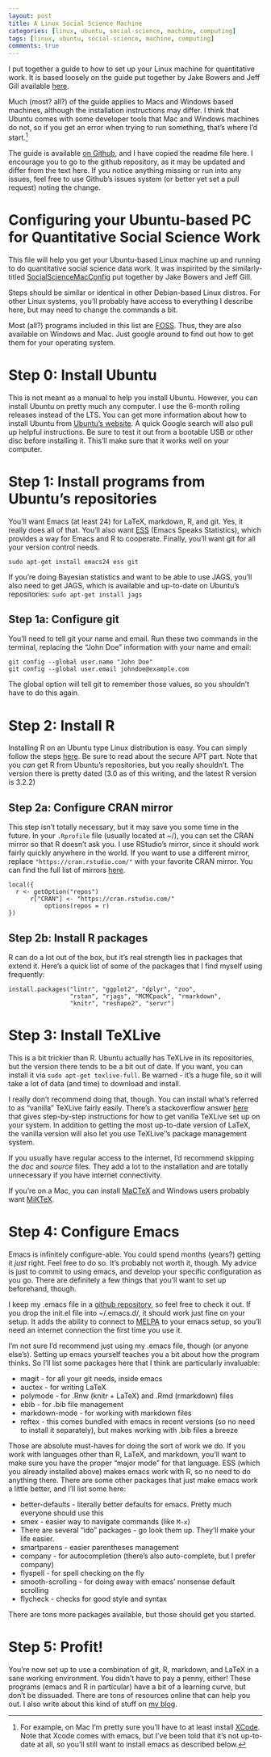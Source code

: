 ```yaml
---
layout: post
title: A Linux Social Science Machine
categories: [linux, ubuntu, social-science, machine, computing]
tags: [linux, ubuntu, social-science, machine, computing]
comments: true
---
```


I put together a guide to how to set up your Linux machine for
quantitative work. It is based loosely on the guide put together by
Jake Bowers and Jeff Gill available
[here](https://github.com/jwbowers/SocialScienceMacConfig).

Much (most? all?) of the guide applies to Macs and Windows based
machines, although the installation instructions may differ. I think
that Ubuntu comes with some developer tools that Mac and Windows
machines do not, so if you get an error when trying to run something,
that's where I'd start.[^xcode]

[^xcode]: For example, on Mac I'm pretty sure you'll
    have to at least install
    [XCode](https://developer.apple.com/xcode/). Note that Xcode comes
    with emacs, but I've been told that it's not up-to-date at all, so
    you'll still want to install emacs as described below. 

The guide is available
[on Github](https://github.com/jabranham/SocialScienceLinuxConfig),
and I have copied the readme file here. I encourage you to go to the
github repository, as it may be updated and differ from the text
here. If you notice anything missing or run into any issues, feel free
to use Github's issues system (or better yet set a pull request)
noting the change. 

# Configuring your Ubuntu-based PC for Quantitative Social Science Work
This file will help you get your Ubuntu-based Linux machine up and
running to do quantitative social science data work. It was inspirited
by the similarly-titled
[SocialScienceMacConfig](https://github.com/jwbowers/SocialScienceMacConfig)
put together by Jake Bowers and Jeff Gill.

Steps should be similar or identical in other Debian-based Linux
distros. For other Linux systems, you'll probably have access to
everything I describe here, but may need to change the commands a
bit.

Most (all?) programs included in this list are
[FOSS](https://en.wikipedia.org/wiki/Free_and_open-source_software). Thus,
they are also available on Windows and Mac. Just
google around to find out how to get them for your operating system. 

# Step 0: Install Ubuntu
This is not meant as a manual to help you install Ubuntu. However,
you can install Ubuntu on pretty much any computer. I use the 6-month
rolling releases instead of the LTS. You can get more information
about how to install Ubuntu from
[Ubuntu's website](http://www.ubuntu.com/). A quick Google search will
also pull up helpful instructions. Be sure to test it out from a
bootable USB or other disc before installing it. This'll make sure
that it works well on your computer. 

# Step 1: Install programs from Ubuntu's repositories
You'll want Emacs (at least 24) for LaTeX, markdown, R, and git. Yes,
it really does all of that. You'll also want
[ESS](http://ess.r-project.org/) (Emacs Speaks Statistics), which
provides a way for Emacs and R to cooperate. Finally, you'll want git
for all your version control needs. 

    sudo apt-get install emacs24 ess git

If you're doing Bayesian statistics and want to be able to use JAGS,
you'll also need to get JAGS, which is available and up-to-date on
Ubuntu's repositories: `sudo apt-get install jags`

## Step 1a: Configure git
You'll need to tell git your name and email. Run these two commands in
the terminal, replacing the "John Doe" information with your name and
email:

    git config --global user.name "John Doe"
    git config --global user.email johndoe@example.com

The global option will tell git to remember those values, so you
shouldn't have to do this again. 

# Step 2: Install R
Installing R on an Ubuntu type Linux distribution is easy. You can
simply follow the steps
[here](https://cran.r-project.org/bin/linux/ubuntu/README). Be sure to
read about the secure APT part. Note that you *can* get R from
Ubuntu's repositories, but you really shouldn't. The version there is
pretty dated (3.0 as of this writing, and the latest R version is 3.2.2)

## Step 2a: Configure CRAN mirror
This step isn't totally necessary, but it may save you some time in
the future. In your `.Rprofile` file (usually located at ~/), you can
set the CRAN mirror so that R doesn't ask you. I use RStudio's mirror,
since it should work fairly quickly anywhere in the world. If you want
to use a different mirror, replace `"https://cran.rstudio.com/"` with
your favorite CRAN mirror. You can find the full list of mirrors
[here](https://cran.r-project.org/mirrors.html). 

    local({
      r <- getOption("repos")
          r["CRAN"] <- "https://cran.rstudio.com/"
              options(repos = r)
    })

## Step 2b: Install R packages
R can do a lot out of the box, but it's real strength lies in packages
that extend it. Here's a quick list of some of the packages that I
find myself using frequently:

    install.packages("lintr", "ggplot2", "dplyr", "zoo",
                     "rstan", "rjags", "MCMCpack", "rmarkdown",
                     "knitr", "reshape2", "servr")

# Step 3: Install TeXLive
This is a bit trickier than R. Ubuntu actually has TeXLive in its
repositories, but the version there tends to be a bit out of date. If
you want, you can install it via `sudo apt-get texlive-full`. Be
warned - it's a huge file, so it will take a lot of data (and time) to
download and install.

I really don't recommend doing that, though. You can install what's
referred to as "vanilla" TeXLive fairly easily. There's a stackoverflow
answer [here](http://tex.stackexchange.com/a/95373) that gives
step-by-step instructions for how to get vanilla TeXLive set up on
your system. In addition to getting the most up-to-date version of
LaTeX, the vanilla version will also let you use TeXLive''s package
management system. 

If you usually have regular access to the internet, I'd recommend
skipping the *doc* and *source*  files. They add a lot to the
installation and are totally unnecessary if you have internet
connectivity. 

If you're on a Mac, you can install [MaCTeX](https://tug.org/mactex/) and Windows users probably
want [MiKTeX](http://www.miktex.org/). 

# Step 4: Configure Emacs
Emacs is infinitely configure-able. You could spend months (years?)
getting it *just* right. Feel free to do so. It's probably not worth
it, though. My advice is just to commit to using emacs, and develop
your specific configuration as you go. There are definitely a few
things that you'll want to set up beforehand, though.

I keep my .emacs file in
a [github repository](https://github.com/jabranham/emacs), so feel
free to check it out. If you drop the init.el file into ~/.emacs.d/,
it should work just fine on your setup. It adds the ability to connect
to [MELPA](https://melpa.org/) to your emacs setup, so you'll need an
internet connection the first time you use it.

I'm not sure I'd recommend just using my .emacs file, though (or
anyone else's). Setting up emacs yourself teaches you a bit about how
the program thinks. So I'll list some packages here that I think are
particularly invaluable:

* magit - for all your git needs, inside emacs
* auctex - for writing LaTeX
* polymode - for .Rnw (knitr + LaTeX) and .Rmd (rmarkdown) files
* ebib - for .bib file management
* markdown-mode - for working with markdown files
* reftex - this comes bundled with emacs in recent versions (so no
  need to install it separately), but makes
  working with .bib files a breeze 

Those are absolute must-haves for doing the sort of work we do. If you
work with languages other than R, LaTeX, and markdown, you'll want to
make sure you have the proper "major mode" for that language. ESS
(which you already installed above) makes emacs work with R, so no
need to do anything there. There are some other packages that just
make emacs work a little better, and I'll list some here:

* better-defaults - literally better defaults for emacs. Pretty much
everyone should use this
* smex - easier way to navigate commands (like `M-x`)
* There are several "ido" packages - go look them up. They'll make
your life easier.
* smartparens - easier parentheses management
* company - for autocompletion (there's also auto-complete, but I
prefer company)
* flyspell - for spell checking on the fly
* smooth-scrolling - for doing away with emacs' nonsense default
scrolling
* flycheck - checks for good style and syntax

There are tons more packages available, but those should get you
started. 

# Step 5: Profit!
You're now set up to use a combination of git, R, markdown, and LaTeX
in a sane working environment. You didn't have to pay a penny, either!
These programs (emacs and R in particular) have a bit of a learning
curve, but don't be dissuaded. There are tons of resources online that
can help you out. I also write about this kind of stuff on
[my blog](https://jabranham.github.io). 
